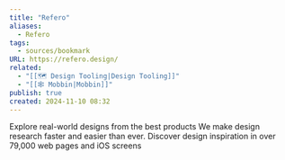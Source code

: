 ```yaml
---
title: "Refero"
aliases:
  - Refero
tags:
  - sources/bookmark
URL: https://refero.design/
related:
  - "[[🗺️ Design Tooling|Design Tooling]]"
  - "[[🕸️ Mobbin|Mobbin]]"
publish: true
created: 2024-11-10 08:32
---
```




Explore real-world designs from the best products
We make design research faster and easier than ever. Discover design inspiration in over 79,000 web pages and iOS screens
